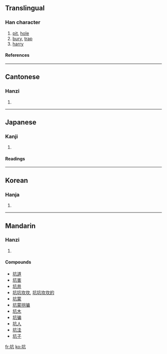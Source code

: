 {{see|阬}}

==Translingual==
===Han character===
{{Han char|rn=32|rad=土|as=04|sn=7|four=4011<sub>7</sub>|canj=土卜竹弓 (GYHN)}}
# [[pit]], [[hole]]
# [[bury]], [[trap]]
# [[harry]]
====References====
{{Han ref|kx=0226.010|dkj=04932|dj=0460.080|hdz=10426.090|uh=5751|ud=22353|bh=A77C|bd=42876}}
----
==Cantonese==
===Hanzi===
{{yue-hanzi|jyut=|y=haang1}}
# {{defn|Cantonese}}
----
==Japanese==
===Kanji===
{{ja-kanji|grade=c|rs=土04}}
# {{defn|Japanese}} 
====Readings====
{{ja-readings|on=[[こう]] (kō)|kun=[[あな]] (ana), [[あなにする]] (ananisuru)}}
----
==Korean==
===Hanja===
{{ko-hanja|hangeul=갱|rv=gaeng|mr=kaeng}}
# {{defn|Korean}}
----
==Mandarin==
===Hanzi===
{{cmn-hanzi|pin=[[kēng]] ([[keng1]])|wg=k'eng<sup>1</sup>}}
# {{defn|Mandarin}}

====Compounds====
*[[坑道]]
*[[坑害]]
*[[坑井]]
*[[坑坑坎坎]], [[坑坑坎坎的]]
*[[坑蒙]]
*[[坑蒙拐骗]]
*[[坑木]]
*[[坑骗]]
*[[坑人]]
*[[坑洼]]
*[[坑子]]

[[fr:坑]]
[[ko:坑]]